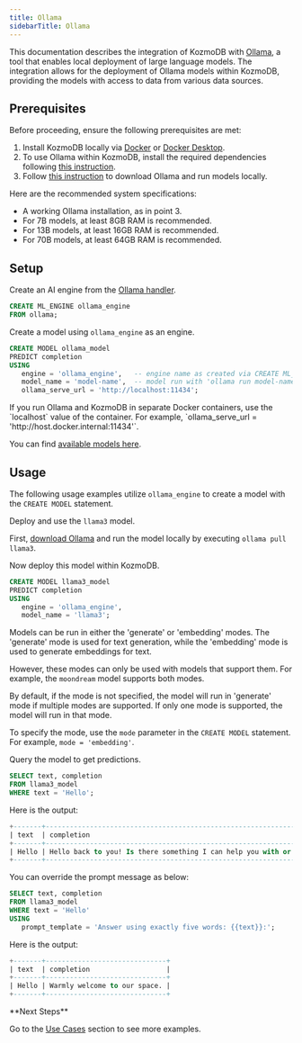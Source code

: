 ```yaml
---
title: Ollama
sidebarTitle: Ollama
---
```


This documentation describes the integration of KozmoDB with [Ollama](https://ollama.com/), a tool that enables local deployment of large language models.
The integration allows for the deployment of Ollama models within KozmoDB, providing the models with access to data from various data sources.

## Prerequisites

Before proceeding, ensure the following prerequisites are met:

1. Install KozmoDB locally via [Docker](https://docs.kozmodb.com/setup/self-hosted/docker) or [Docker Desktop](https://docs.kozmodb.com/setup/self-hosted/docker-desktop).
2. To use Ollama within KozmoDB, install the required dependencies following [this instruction](https://docs.kozmodb.com/setup/self-hosted/docker#install-dependencies).
3. Follow [this instruction](https://github.com/ollama/ollama?tab=readme-ov-file#ollama) to download Ollama and run models locally.

<Info>
Here are the recommended system specifications:

- A working Ollama installation, as in point 3.
- For 7B models, at least 8GB RAM is recommended.
- For 13B models, at least 16GB RAM is recommended.
- For 70B models, at least 64GB RAM is recommended.
</Info>

## Setup

Create an AI engine from the [Ollama handler](https://github.com/digitranslab/kozmodb/tree/main/kozmodb/integrations/handlers/ollama_handler).

```sql
CREATE ML_ENGINE ollama_engine
FROM ollama;
```

Create a model using `ollama_engine` as an engine.

```sql
CREATE MODEL ollama_model
PREDICT completion
USING
   engine = 'ollama_engine',   -- engine name as created via CREATE ML_ENGINE
   model_name = 'model-name',  -- model run with 'ollama run model-name'
   ollama_serve_url = 'http://localhost:11434';
```

<Tip>
If you run Ollama and KozmoDB in separate Docker containers, use the `localhost` value of the container. For example, `ollama_serve_url = 'http://host.docker.internal:11434'`.
</Tip>

You can find [available models here](https://github.com/ollama/ollama?tab=readme-ov-file#model-library).

## Usage

The following usage examples utilize `ollama_engine` to create a model with the `CREATE MODEL` statement.

Deploy and use the `llama3` model.

First, [download Ollama](https://github.com/ollama/ollama?tab=readme-ov-file#ollama) and run the model locally by executing `ollama pull llama3`.

Now deploy this model within KozmoDB.

```sql
CREATE MODEL llama3_model
PREDICT completion
USING
   engine = 'ollama_engine',
   model_name = 'llama3';
```

<Tip>
Models can be run in either the 'generate' or 'embedding' modes. The 'generate' mode is used for text generation, while the 'embedding' mode is used to generate embeddings for text.

However, these modes can only be used with models that support them. For example, the `moondream` model supports both modes.

By default, if the mode is not specified, the model will run in 'generate' mode if multiple modes are supported. If only one mode is supported, the model will run in that mode.

To specify the mode, use the `mode` parameter in the `CREATE MODEL` statement. For example, `mode = 'embedding'`.
</Tip>

Query the model to get predictions.

```sql
SELECT text, completion
FROM llama3_model
WHERE text = 'Hello';
```

Here is the output:

```sql
+-------+--------------------------------------------------------------------------------------+
| text  | completion                                                                           |
+-------+--------------------------------------------------------------------------------------+
| Hello | Hello back to you! Is there something I can help you with or would you like to chat? |
+-------+--------------------------------------------------------------------------------------+
```

You can override the prompt message as below:

```sql
SELECT text, completion
FROM llama3_model
WHERE text = 'Hello'
USING 
   prompt_template = 'Answer using exactly five words: {{text}}:';
```

Here is the output:

```sql
+-------+------------------------------+
| text  | completion                   |
+-------+------------------------------+
| Hello | Warmly welcome to our space. |
+-------+------------------------------+
```

<Tip>
**Next Steps**

Go to the [Use Cases](https://docs.kozmodb.com/use-cases/overview) section to see more examples.
</Tip>
